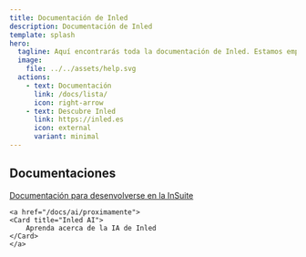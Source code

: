 ```yaml
---
title: Documentación de Inled
description: Documentación de Inled
template: splash
hero:
  tagline: Aquí encontrarás toda la documentación de Inled. Estamos empezando así que vamos paso a paso
  image:
    file: ../../assets/help.svg
  actions:
    - text: Documentación
      link: /docs/lista/
      icon: right-arrow
    - text: Descubre Inled
      link: https://inled.es
      icon: external
      variant: minimal
---
```



## Documentaciones

<CardGrid stagger>
	<a href="/docs/insuite/insuite">
	<Card title="InSuite">
		Documentación para desenvolverse en la InSuite
	</Card>
	</a>

	<a href="/docs/ai/proximamente">
	<Card title="Inled AI">
		Aprenda acerca de la IA de Inled
	</Card>
	</a>
	
</CardGrid>
